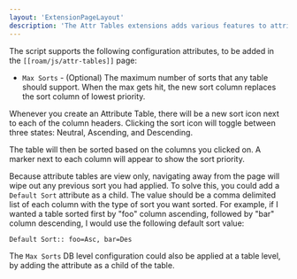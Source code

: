 ```yaml
---
layout: 'ExtensionPageLayout'
description: 'The Attr Tables extensions adds various features to attribute tables.'
---
```


The script supports the following configuration attributes, to be added in the `[[roam/js/attr-tables]]` page:

- `Max Sorts` - (Optional) The maximum number of sorts that any table should support. When the max gets hit, the new sort column replaces the sort column of lowest priority.

Whenever you create an Attribute Table, there will be a new sort icon next to each of the column headers. Clicking the sort icon will toggle between three states: Neutral, Ascending, and Descending.

The table will then be sorted based on the columns you clicked on. A marker next to each column will appear to show the sort priority.

Because attribute tables are view only, navigating away from the page will wipe out any previous sort you had applied. To solve this, you could add a `Default Sort` attribute as a child. The value should be a comma delimited list of each column with the type of sort you want sorted. For example, if I wanted a table sorted first by "foo" column ascending, followed by "bar" column descending, I would use the following default sort value:

```
Default Sort:: foo=Asc, bar=Des
```

The `Max Sorts` DB level configuration could also be applied at a table level, by adding the attribute as a child of the table.
